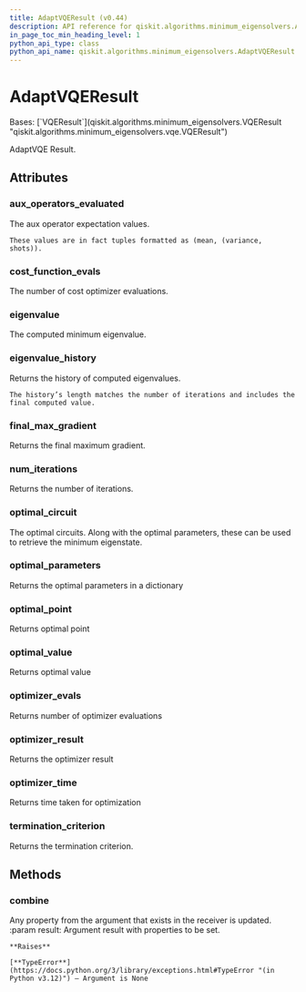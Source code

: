```yaml
---
title: AdaptVQEResult (v0.44)
description: API reference for qiskit.algorithms.minimum_eigensolvers.AdaptVQEResult in qiskit v0.44
in_page_toc_min_heading_level: 1
python_api_type: class
python_api_name: qiskit.algorithms.minimum_eigensolvers.AdaptVQEResult
---
```


# AdaptVQEResult

<Class id="qiskit.algorithms.minimum_eigensolvers.AdaptVQEResult" isDedicatedPage={true} github="https://github.com/qiskit/qiskit/tree/stable/0.25/qiskit/algorithms/minimum_eigensolvers/adapt_vqe.py" signature="qiskit.algorithms.minimum_eigensolvers.AdaptVQEResult" modifiers="class">
  Bases: [`VQEResult`](qiskit.algorithms.minimum_eigensolvers.VQEResult "qiskit.algorithms.minimum_eigensolvers.vqe.VQEResult")

  AdaptVQE Result.

  ## Attributes

  ### aux\_operators\_evaluated

  <Attribute id="qiskit.algorithms.minimum_eigensolvers.AdaptVQEResult.aux_operators_evaluated">
    The aux operator expectation values.

    These values are in fact tuples formatted as (mean, (variance, shots)).
  </Attribute>

  ### cost\_function\_evals

  <Attribute id="qiskit.algorithms.minimum_eigensolvers.AdaptVQEResult.cost_function_evals">
    The number of cost optimizer evaluations.
  </Attribute>

  ### eigenvalue

  <Attribute id="qiskit.algorithms.minimum_eigensolvers.AdaptVQEResult.eigenvalue">
    The computed minimum eigenvalue.
  </Attribute>

  ### eigenvalue\_history

  <Attribute id="qiskit.algorithms.minimum_eigensolvers.AdaptVQEResult.eigenvalue_history">
    Returns the history of computed eigenvalues.

    The history’s length matches the number of iterations and includes the final computed value.
  </Attribute>

  ### final\_max\_gradient

  <Attribute id="qiskit.algorithms.minimum_eigensolvers.AdaptVQEResult.final_max_gradient">
    Returns the final maximum gradient.
  </Attribute>

  ### num\_iterations

  <Attribute id="qiskit.algorithms.minimum_eigensolvers.AdaptVQEResult.num_iterations">
    Returns the number of iterations.
  </Attribute>

  ### optimal\_circuit

  <Attribute id="qiskit.algorithms.minimum_eigensolvers.AdaptVQEResult.optimal_circuit">
    The optimal circuits. Along with the optimal parameters, these can be used to retrieve the minimum eigenstate.
  </Attribute>

  ### optimal\_parameters

  <Attribute id="qiskit.algorithms.minimum_eigensolvers.AdaptVQEResult.optimal_parameters">
    Returns the optimal parameters in a dictionary
  </Attribute>

  ### optimal\_point

  <Attribute id="qiskit.algorithms.minimum_eigensolvers.AdaptVQEResult.optimal_point">
    Returns optimal point
  </Attribute>

  ### optimal\_value

  <Attribute id="qiskit.algorithms.minimum_eigensolvers.AdaptVQEResult.optimal_value">
    Returns optimal value
  </Attribute>

  ### optimizer\_evals

  <Attribute id="qiskit.algorithms.minimum_eigensolvers.AdaptVQEResult.optimizer_evals">
    Returns number of optimizer evaluations
  </Attribute>

  ### optimizer\_result

  <Attribute id="qiskit.algorithms.minimum_eigensolvers.AdaptVQEResult.optimizer_result">
    Returns the optimizer result
  </Attribute>

  ### optimizer\_time

  <Attribute id="qiskit.algorithms.minimum_eigensolvers.AdaptVQEResult.optimizer_time">
    Returns time taken for optimization
  </Attribute>

  ### termination\_criterion

  <Attribute id="qiskit.algorithms.minimum_eigensolvers.AdaptVQEResult.termination_criterion">
    Returns the termination criterion.
  </Attribute>

  ## Methods

  ### combine

  <Function id="qiskit.algorithms.minimum_eigensolvers.AdaptVQEResult.combine" signature="combine(result)">
    Any property from the argument that exists in the receiver is updated. :param result: Argument result with properties to be set.

    **Raises**

    [**TypeError**](https://docs.python.org/3/library/exceptions.html#TypeError "(in Python v3.12)") – Argument is None
  </Function>
</Class>

